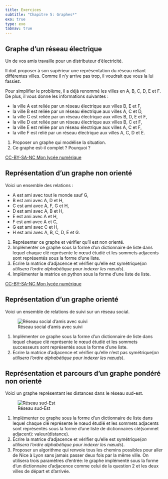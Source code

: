 ```yaml
---
title: Exercices
subtitle: "Chapitre 5: Graphes*"
exo: true
type: exo
tabnav: true
---
```

## Graphe d'un réseau électrique

Un de vos amis travaille pour un distributeur d'électricité.

Il doit proposer à son supérieur une représentation du réseau reliant différentes villes. Comme il
n'y arrive pas trop, il voudrait que vous la lui fassiez.

Pour simplifier le problème, il a déjà renommé les villes en A, B, C, D, E et F. De plus, il vous donne les informations suivantes :

- la ville A est reliée par un réseau électrique aux villes B, E et F,
- la ville B est reliée par un réseau électrique aux villes A, C et D,
- la ville C est reliée par un réseau électrique aux villes B, D, E et F,
- la ville D est reliée par un réseau électrique aux villes B, C et F,
- la ville E est reliée par un réseau électrique aux villes A, C et F,
- la ville F est relié par un réseau électrique aux villes A, C, D et E.

1. Proposer un graphe qui modélise la situation.
2. Ce graphe est-il complet ? Pourquoi ?

[CC-BY-SA-NC Mon lycée numérique](mln){.cite-source}

## Représentation d'un graphe non orienté

Voici un ensemble des relations :

- A est ami avec tout le monde sauf G,
- B est ami avec A, D et H,
- C est ami avec A, F, G et H,
- D est ami avec A, B et H,
- E est ami avec A et H,
- F est ami avec A et C,
- G est ami avec C et H,
- H est ami avec A, B, C, D, E et G.

1. Représenter ce graphe et vérifier qu'il est non orienté.
2. Implémenter ce graphe sous la forme d'un dictionnaire de liste dans lequel chaque clé représente
   le nœud étudié et les sommets adjacents sont représentés sous la forme d'une liste.
3. Écrire la matrice d'adjacence et vérifier qu'elle est symétrique(_on utilisera l'ordre
   alphabétique pour indexer les nœuds_).
4. Implémenter la matrice en python sous la forme d'une liste de liste.

[CC-BY-SA-NC Mon lycée numérique](mln){.cite-source}

## Représentation d'un graphe orienté

Voici un ensemble de relations de suivi sur un réseau social.

![Réseau social d'amis avec suivi](../../../images/medium-social-graph-directed.jpeg)

1. Implémenter ce graphe sous la forme d'un dictionnaire de liste dans lequel chaque clé représente
   le nœud étudié et les sommets successeurs sont représentés sous la forme d'une liste.
2. Écrire la matrice d'adjacence et vérifier qu'elle n'est pas symétrique(_on utilisera l'ordre
   alphabétique pour indexer les nœuds_).


## Représentation et parcours d'un graphe pondéré non orienté

Voici un graphe représentant les distances dans le réseau sud-est.

![Réseau sud-Est](../../../../../2gt/snt/images/reseau-routier-sud-est.svg)

1. Implémenter ce graphe sous la forme d'un dictionnaire de liste dans lequel chaque clé représente
   le nœud étudié et les sommets adjacents sont représentés sous la forme d'une liste de
   dictionnaires clé(sommet adjacent): valeur(distance).
2. Écrire la matrice d'adjacence et vérifier qu'elle est symétrique(_on utilisera l'ordre
   alphabétique pour indexer les nœuds_).
3. Proposer un algorithme qui renvoie tous les chemins possibles pour aller de Nice à Lyon sans
   jamais passer deux fois par la même ville. On utilisera trois paramètres d'entrée: le graphe
   implémenté sous la forme d'un dictionnaire d'adjacence comme celui de la question 2 et les deux
   villes de départ et d'arrivée.


[mln]: http://monlyceenumerique.fr/nsi_terminale/sd/sd5_graphe.php
